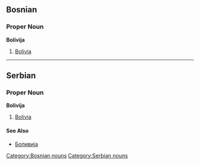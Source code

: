 ==Bosnian==
===Proper Noun===
'''Bolivija'''
#[[Bolivia]]
[[Category:Bosnian nouns]]

----

==Serbian==
===Proper Noun===
'''Bolivija'''
#[[Bolivia]]
====See Also====
*[[Боливија]]
[[Category:Serbian nouns]]